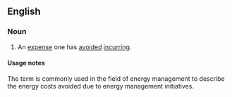 ==English==

===Noun===
{{en-noun|head=[[cost]] [[avoidance]]|-}}

# {{context|management|accounting|lang=en}} An [[expense]] one has [[avoided]] [[incurring]].

====Usage notes====
The term is commonly used in the field of energy management to describe the energy costs avoided due to energy management initiatives.